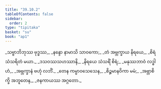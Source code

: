 ```yaml
---
title: "39.10.2"
tableOfContents: false
sidebar:
  order: 2
type: "tipitaka"
basket: "su"
book: "ap1"
---
```



<DynamicBreadcrumb />

<Division number="70" book="ap1" e="ch" v="20" p="347">

<Paragraph number="4264" type="verses" book="ap1">
_သဗ္ဗာဘိဘုဿ ဗုဒ္ဓဿ,_  
_နန္ဒော နာမာသိ သာဝကော;_  
_တံ အဗ္ဘက္ခာယ နိရယေ,_  
_စိရံ သံသရိတံ မယာ._  

</Paragraph>

</Division>
<Division number="71" book="ap1" e="ch" v="20" p="347">

<Paragraph number="4265" type="verses" book="ap1">
_ဒသဝဿသဟဿာနိ,_  
_နိရယေ သံသရိံ စိရံ;_  
_မနုဿဘာဝံ လဒ္ဓါဟံ,_  
_အဗ္ဘက္ခာနံ ဗဟုံ လဘိံ._  

</Paragraph>

</Division>
<Division number="72" book="ap1" e="ch" v="20" p="347">

<Paragraph number="4266" type="verses" book="ap1">
_တေန ကမ္မာဝသေသေန,_  
_စိဉ္စမာနဝိကာ မမံ;_  
_အဗ္ဘာစိက္ခိ အဘူတေန,_  
_ဇနကာယဿ အဂ္ဂတော._
</Paragraph>
</Division>